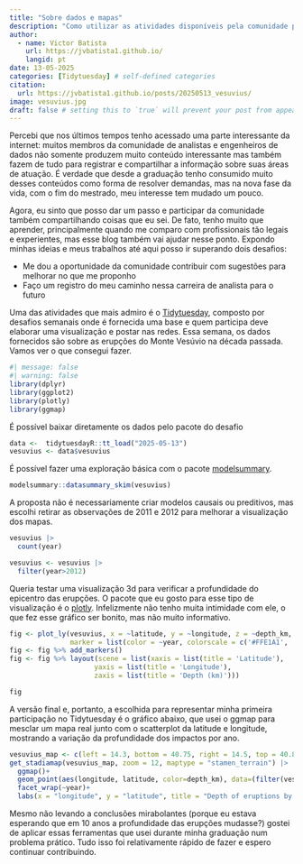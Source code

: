 ```yaml
---
title: "Sobre dados e mapas"
description: "Como utilizar as atividades disponíveis pela comunidade para exercitar a análise de dados"
author:
  - name: Victor Batista
    url: https://jvbatista1.github.io/
    langid: pt
date: 13-05-2025
categories: [Tidytuesday] # self-defined categories
citation: 
  url: https://jvbatista1.github.io/posts/20250513_vesuvius/ 
image: vesuvius.jpg
draft: false # setting this to `true` will prevent your post from appearing on your listing page until you're ready!
---
```


Percebi que nos últimos tempos tenho acessado uma parte interessante da internet: muitos membros da comunidade de analistas e engenheiros de dados não somente produzem muito conteúdo interessante mas também fazem de tudo para registrar e compartilhar a informação sobre suas áreas de atuação. É verdade que desde a graduação tenho consumido muito desses conteúdos como forma de resolver demandas, mas na nova fase da vida, com o fim do mestrado, meu interesse tem mudado um pouco.

Agora, eu sinto que posso dar um passo e participar da comunidade também compartilhando coisas que eu sei. De fato, tenho muito que aprender, principalmente quando me comparo com profissionais tão legais e experientes, mas esse blog também vai ajudar nesse ponto. Expondo minhas ideias e meus trabalhos até aqui posso ir superando dois desafios:

-   Me dou a oportunidade da comunidade contribuir com sugestões para melhorar no que me proponho
-   Faço um registro do meu caminho nessa carreira de analista para o futuro

Uma das atividades que mais admiro é o [Tidytuesday](<https://github.com/rfordatascience/tidytuesday>){target="\_blank"}, composto por desafios semanais onde é fornecida uma base e quem participa deve elaborar uma visualização e postar nas redes. Essa semana, os dados fornecidos são sobre as erupções do Monte Vesúvio na década passada. Vamos ver o que consegui fazer.

```r
#| message: false
#| warning: false
library(dplyr)
library(ggplot2)
library(plotly)
library(ggmap)
```

É possível baixar diretamente os dados pelo pacote do desafio

```r
data <-  tidytuesdayR::tt_load("2025-05-13")
vesuvius <- data$vesuvius
```

É possível fazer uma exploração básica com o pacote [modelsummary](https://modelsummary.com){target="\_blank"}. 

```r
modelsummary::datasummary_skim(vesuvius)
```

A proposta não é necessariamente criar modelos causais ou preditivos, mas escolhi retirar as observações de 2011 e 2012 para melhorar a visualização dos mapas.

```r
vesuvius |> 
  count(year)

vesuvius <- vesuvius |> 
  filter(year>2012)
```

Queria testar uma visualização 3d para verificar a profundidade do epicentro das erupções. O pacote que eu gosto para esse tipo de visualização é o [plotly](https://plotly.com/r/){target="\_blank"}. Infelizmente não tenho muita intimidade com ele, o que fez esse gráfico ser bonito, mas não muito informativo.

```r
fig <- plot_ly(vesuvius, x = ~latitude, y = ~longitude, z = ~depth_km,
               marker = list(color = ~year, colorscale = c('#FFE1A1', '#683531'), showscale = TRUE))
fig <- fig %>% add_markers()
fig <- fig %>% layout(scene = list(xaxis = list(title = 'Latitude'),
                     yaxis = list(title = 'Longitude'),
                     zaxis = list(title = 'Depth (km)')))

fig
```

A versão final e, portanto, a escolhida para representar minha primeira participação no Tidytuesday é o gráfico abaixo, que usei o ggmap para mesclar um mapa real junto com o scatterplot da latitude e longitude, mostrando a variação da profundidade dos impactos por ano.

```r
vesuvius_map <- c(left = 14.3, bottom = 40.75, right = 14.5, top = 40.87)
get_stadiamap(vesuvius_map, zoom = 12, maptype = "stamen_terrain") |> 
  ggmap()+
  geom_point(aes(longitude, latitude, color=depth_km), data=(filter(vesuvius, year>2012)), size = .5, alpha = .5)+
  facet_wrap(~year)+
  labs(x = "longitude", y = "latitude", title = "Depth of eruptions by Vesuvius")

```

Mesmo não levando a conclusões mirabolantes (porque eu estava esperando que em 10 anos a profundidade das erupções mudasse?) gostei de aplicar essas ferramentas que usei durante minha graduação num problema prático. Tudo isso foi relativamente rápido de fazer e espero continuar contribuindo.